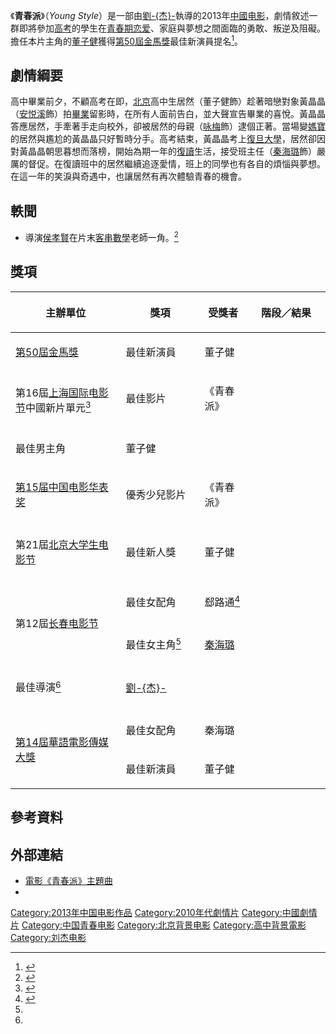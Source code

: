 {{Infobox Film
|片名          = 青春派
|電影原名      = Young Style
|圖像          = Young Style.jpg
|圖像說明      = 
|導演          = [[劉杰_(導演)|劉-{杰}-]]
|監製          = 
|製片          = 
|編劇          = 劉-{杰}-
|劇本          = 
|故事          = 
|統籌          = 
|主演          = [[董子健|董子健]]<br>[[秦海璐|秦海璐]]<br>[[咏梅|咏梅]] 
|分級          = 普遍級
|副標題        = 
|主題曲        = 
|片頭曲        = 
|片尾曲        = 南征北戰《我的天空》
|配樂          = 
|攝影          = 
|剪輯          = 
|製片商        = 
|發行商        = [[中影股份|中國電影股份有限公司]]
|上映日期      = {{flagicon|PRC}} 2013年8月2日
|發行日期      = 
|片長          = 90分鐘
|產地          = {{CHN}}
|語言          = [[華語|華語]]
|官方網站      = 
|預算          = 
|票房          = 人民幣2,600萬<ref>{{cite news|author=腾讯娱乐讯|title=《青春派》好口碑票房不俗 国产小成本完美逆袭|url=http://ent.qq.com/a/20130813/008645.htm|accessdate=2013-11-18|newspaper=腾讯网|date=2013-08-13}}</ref> 
|imdb_id       = 
}}

《'''青春派'''》（''Young Style''）是一部由[[劉杰_(導演)|劉-{杰}-]]執導的2013年[[中國|中國]][[电影|电影]]，劇情敘述一群即將參加[[普通高等学校招生全国统一考试|高考]]的學生在[[青春期恋爱|青春期恋爱]]、家庭與夢想之間面臨的勇敢、叛逆及阻礙。擔任本片主角的[[董子健|董子健]]獲得[[第50屆金馬獎|第50屆金馬獎]]最佳新演員提名<ref>{{cite web|author=Taipei Golden Horse Film Festival Executive Committee|title=入圍暨得獎名單|url=http://www.goldenhorse.org.tw/ui/index.php?class=ghac&func=nw|work=2013 台北金馬影展 Taipei Golden Horse Film Festival|accessdate=2013-11-18|deadurl=yes|archiveurl=https://web.archive.org/web/20111006115814/http://www.goldenhorse.org.tw/ui/index.php?class=ghac&func=nw|archivedate=2011-10-06}}</ref>。

== 劇情綱要 ==
高中畢業前夕，不顧高考在即，[[北京|北京]]高中生居然（董子健飾）趁著暗戀對象黃晶晶（[[安悦溪|安悦溪]]飾）拍[[畢業|畢業]]留影時，在所有人面前告白，並大聲宣告畢業的喜悅。黃晶晶答應居然，手牽著手走向校外，卻被居然的母親（[[咏梅|咏梅]]飾）逮個正著。當場變[[媽寶|媽寶]]的居然與尷尬的黃晶晶只好暫時分手。高考結束，黃晶晶考上[[复旦大学|復旦大學]]，居然卻因對黃晶晶朝思暮想而落榜，開始為期一年的[[復讀|復讀]]生活，接受班主任（[[秦海璐|秦海璐]]飾）嚴厲的督促。在復讀班中的居然繼續追逐愛情，班上的同學也有各自的煩惱與夢想。在這一年的笑淚與奇遇中，也讓居然有再次體驗青春的機會。

== 軼聞 ==
* 導演[[侯孝賢|侯孝賢]]在片末[[客串|客串]][[数学|數學]]老師一角。<ref>{{cite news|author=楊景婷／綜合報導|title=侯導客串《青春派》　喜劇效果十足|url=http://www.appledaily.com.tw/realtimenews/article/entertainment/20130718/226964|accessdate=2013-11-18|newspaper=台灣蘋果日報|date=2013-07-18}}</ref> 

== 獎項 ==
{| class="wikitable" width=74%"
|-align=center
! width="35%"|主辦單位
! width="25%"|獎項
! width=<!保留調整空間"25%">|受獎者
! width="25%"|階段／結果
|- align=center
| rowspan="1"|[[第50屆金馬獎|第50屆金馬獎]]
| 最佳新演員
| 董子健
| {{nom}}
|- align=center
| rowspan="2"|第16屆[[上海国际电影节|上海国际电影节]]中國新片單元<ref>{{cite news|title=2013电影频道传媒大奖完全获奖名单足|url=http://www.m1905.com/news/20130622/664667.shtml|newspaper=m1905|date=2013-06-22}}</ref> 
| 最佳影片
| 《青春派》
| {{won}}
|-
|- align=center
| 最佳男主角
| 董子健
| {{won}}
|- align=center
| rowspan="1"|[[第15届中国电影华表奖|第15届中国电影华表奖]]
| 優秀少兒影片
| 《青春派》
| {{won}}
|-
|- align=center
| rowspan="1"|第21屆[[北京大学生电影节|北京大学生电影节]]
| 最佳新人獎
| 董子健
| {{won}}
|-
|- align=center
| rowspan="3"|第12屆[[长春电影节|长春电影节]]
| 最佳女配角
| 郄路通<ref name=":0">{{cite news|url=http://www.weibo.com/1855757243/BkRcR0R4v#_rnd1409485429087|title=第12屆长春电影节最佳女配角提名視頻|author=|date=2014-08-31|work=|publisher=長春電影節新浪微博|accessdate=|archive-date=2018-12-11|archive-url=https://web.archive.org/web/20181211032136/https://www.weibo.com/1855757243/BkRcR0R4v#_rnd1409485429087|dead-url=no}}</ref> 
| {{nom}}
|-
|- align=center
| 最佳女主角<ref name=":0" /> 
| [[秦海璐|秦海璐]]
|{{nom}}
|-
|- align=center
|最佳導演<ref name=":0" /> 
| [[劉杰_(導演)|劉-{杰}-]]
|{{nom}}
|-
|- align=center
| rowspan="2"|[[2014年华语电影传媒大奖|第14屆華語電影傳媒大獎]]
| 最佳女配角
| 秦海璐
| {{nom}}
|- align=center
| 最佳新演員
| 董子健
| {{nom}}
|}

== 參考資料 ==
{{reflist}}

== 外部連結 ==
* [http://www.youtube.com/watch?v=0ED5S8-8KWA 電影《青春派》主題曲]
* {{douban|24735062}}

{{刘杰}}

{{DEFAULTSORT:QING}}
[[Category:2013年中国电影作品|Category:2013年中国电影作品]]
[[Category:2010年代劇情片|Category:2010年代劇情片]]
[[Category:中國劇情片|Category:中國劇情片]]
[[Category:中国青春电影|Category:中国青春电影]]
[[Category:北京背景电影|Category:北京背景电影]]
[[Category:高中背景電影|Category:高中背景電影]]
[[Category:刘杰电影|Category:刘杰电影]]
